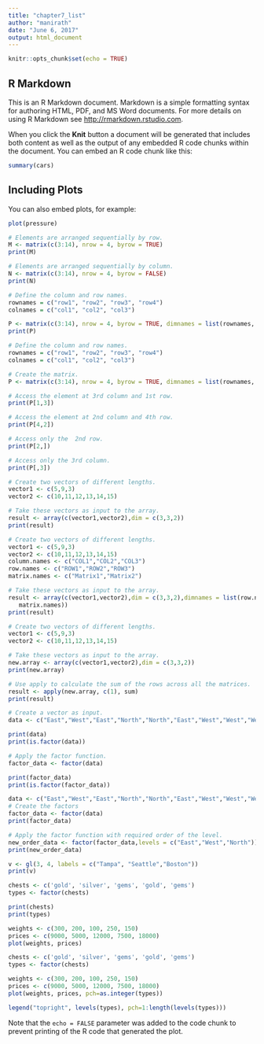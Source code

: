 ```yaml
---
title: "chapter7_list"
author: "manirath"
date: "June 6, 2017"
output: html_document
---
```


```r
knitr::opts_chunk$set(echo = TRUE)
```

## R Markdown

This is an R Markdown document. Markdown is a simple formatting syntax for authoring HTML, PDF, and MS Word documents. For more details on using R Markdown see <http://rmarkdown.rstudio.com>.

When you click the **Knit** button a document will be generated that includes both content as well as the output of any embedded R code chunks within the document. You can embed an R code chunk like this:

```r
summary(cars)
```

## Including Plots

You can also embed plots, for example:

```r
plot(pressure)
```

```r
# Elements are arranged sequentially by row.
M <- matrix(c(3:14), nrow = 4, byrow = TRUE)
print(M)

# Elements are arranged sequentially by column.
N <- matrix(c(3:14), nrow = 4, byrow = FALSE)
print(N)

# Define the column and row names.
rownames = c("row1", "row2", "row3", "row4")
colnames = c("col1", "col2", "col3")

P <- matrix(c(3:14), nrow = 4, byrow = TRUE, dimnames = list(rownames, colnames))
print(P)
```


```r
# Define the column and row names.
rownames = c("row1", "row2", "row3", "row4")
colnames = c("col1", "col2", "col3")

# Create the matrix.
P <- matrix(c(3:14), nrow = 4, byrow = TRUE, dimnames = list(rownames, colnames))

# Access the element at 3rd column and 1st row.
print(P[1,3])

# Access the element at 2nd column and 4th row.
print(P[4,2])

# Access only the  2nd row.
print(P[2,])

# Access only the 3rd column.
print(P[,3])
```

```r
# Create two vectors of different lengths.
vector1 <- c(5,9,3)
vector2 <- c(10,11,12,13,14,15)

# Take these vectors as input to the array.
result <- array(c(vector1,vector2),dim = c(3,3,2))
print(result)
```

```r
# Create two vectors of different lengths.
vector1 <- c(5,9,3)
vector2 <- c(10,11,12,13,14,15)
column.names <- c("COL1","COL2","COL3")
row.names <- c("ROW1","ROW2","ROW3")
matrix.names <- c("Matrix1","Matrix2")

# Take these vectors as input to the array.
result <- array(c(vector1,vector2),dim = c(3,3,2),dimnames = list(row.names,column.names,
   matrix.names))
print(result)
```
```r
# Create two vectors of different lengths.
vector1 <- c(5,9,3)
vector2 <- c(10,11,12,13,14,15)

# Take these vectors as input to the array.
new.array <- array(c(vector1,vector2),dim = c(3,3,2))
print(new.array)

# Use apply to calculate the sum of the rows across all the matrices.
result <- apply(new.array, c(1), sum)
print(result)
```

```r
# Create a vector as input.
data <- c("East","West","East","North","North","East","West","West","West","East","North")

print(data)
print(is.factor(data))

# Apply the factor function.
factor_data <- factor(data)

print(factor_data)
print(is.factor(factor_data))
```




```r
data <- c("East","West","East","North","North","East","West","West","West","East","North")
# Create the factors
factor_data <- factor(data)
print(factor_data)

# Apply the factor function with required order of the level.
new_order_data <- factor(factor_data,levels = c("East","West","North"))
print(new_order_data)

```

```r
v <- gl(3, 4, labels = c("Tampa", "Seattle","Boston"))
print(v)
```

```r
chests <- c('gold', 'silver', 'gems', 'gold', 'gems')
types <- factor(chests)

print(chests)
print(types)

```
```r
weights <- c(300, 200, 100, 250, 150)
prices <- c(9000, 5000, 12000, 7500, 18000)
plot(weights, prices)

```
```r
chests <- c('gold', 'silver', 'gems', 'gold', 'gems')
types <- factor(chests)

weights <- c(300, 200, 100, 250, 150)
prices <- c(9000, 5000, 12000, 7500, 18000)
plot(weights, prices, pch=as.integer(types))

legend("topright", levels(types), pch=1:length(levels(types)))


```


Note that the `echo = FALSE` parameter was added to the code chunk to prevent printing of the R code that generated the plot.
